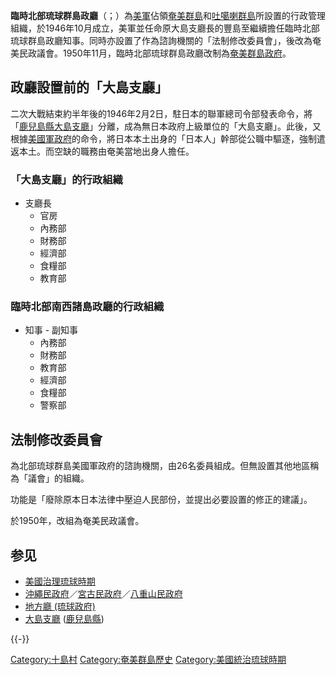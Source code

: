 {{Infobox government agency
  | agency_name     = 臨時北部琉球群島政廳
  | nativename      = {{lang|en|Provisional Government of Northern Ryukyu Islands}}{{en}}<br>{{lang|ja|臨時北部南西諸島政庁}} {{ja}}
  | nativename_r    = <!--免填-->
  | jurisdiction    = [[美国统治琉球时期|琉球美治时期]]
  | seal            = 
  | seal_width      = 
  | seal_caption    = 
  | formed          = 1946年10月3日
  | preceding1      = [[地方廳_(琉球政府)|大島支廳]]
  | dissolved       = 1950年11月
  | superseding     = [[群島政府_(琉球)#奄美群島政府|奄美群島政府]]
  | employees       = 
  | budget          =
  | chief1_title    = 知事
  | chief1          = <br>[[豐島至|豐島至]]{{small|(1946-1947)}}<br>[[中江實孝|中江實孝]]{{small|(1947-1950)}}<br>[[吉田嘉|吉田嘉]]{{small|(1950)}}
  | chief2_title    = <!--免填-->
  | chief2          = <!--免填-->
  | parent_agency   = [[琉球列島美國軍政府|琉球列島美國軍政府]]
  | child1_agency   = 
  | keydocument1    = 
  | keydocument2    = 
  | picture         = 
  | picture_width   = 
  | picture_caption = 
  | headquarters    = 
  | coordinates     = 
  | website         = 
  | footnotes       = 
}}
'''臨時北部琉球群島政廳'''（{{lang-en|Provisional Government of Northern Ryukyu Islands}}；{{jpn|j=臨時北部南西諸島政庁|hg=りんじほくぶなんせいしょとうせいちょう|rm=Rinji Hokubu Nansei-shōtō seichō}}）為[[美軍|美軍]]佔領[[奄美群島|奄美群島]]和[[吐噶喇群島|吐噶喇群島]]所設置的行政管理組織，於1946年10月成立，美軍並任命原大島支廳長的豐島至繼續擔任臨時北部琉球群島政廳知事。同時亦設置了作為諮詢機關的「法制修改委員會」，後改為奄美民政議會。1950年11月，臨時北部琉球群島政廳改制為[[群島政府_(琉球)#奄美群島政府|奄美群島政府]]。

==政廳設置前的「大島支廳」==
二次大戰結束約半年後的1946年2月2日，駐日本的聯軍總司令部發表命令，將「[[鹿兒島縣|鹿兒島縣]][[大島支廳_(鹿兒島縣)|大島支廳]]」分離，成為無日本政府上級單位的「大島支廳」。此後，又根據[[琉球列島美國民政府|美國軍政府]]的命令，將日本本土出身的「日本人」幹部從公職中驅逐，強制遣返本土。而空缺的職務由奄美當地出身人擔任。

===「大島支廳」的行政組織===
*支廳長 
**官房 
**內務部 
**財務部 
**經濟部 
**食糧部 
**教育部

===臨時北部南西諸島政廳的行政組織===
*知事 - 副知事 
**內務部 
**財務部 
**教育部 
**經濟部 
**食糧部 
**警察部

==法制修改委員會==
為北部琉球群島美國軍政府的諮詢機關，由26名委員組成。但無設置其他地區稱為「議會」的組織。

功能是「廢除原本日本法律中壓迫人民部份，並提出必要設置的修正的建議」。

於1950年，改組為奄美民政議會。

==参见==
*[[美國治理琉球時期|美國治理琉球時期]]
*[[沖繩民政府|沖繩民政府]]／[[宮古民政府|宮古民政府]]／[[八重山民政府|八重山民政府]] 
*[[地方廳_(琉球政府)|地方廳 (琉球政府)]]
*[[大島支廳_(鹿兒島縣)|大島支廳]] ([[鹿兒島縣|鹿兒島縣]]) 

{{-}}
{{美國治理琉球時期治理機構的變遷}}

[[Category:十島村|Category:十島村]]
[[Category:奄美群島歷史|Category:奄美群島歷史]]
[[Category:美國統治琉球時期|Category:美國統治琉球時期]]